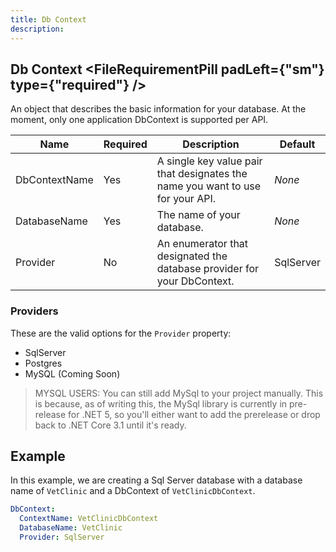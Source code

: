 ```yaml
---
title: Db Context
description: 
---
```


## Db Context <FileRequirementPill padLeft={"sm"} type={"required"} />

An object that describes the basic information for your database. At the moment, only one application DbContext is supported per API.

| Name          | Required | Description                                                  | Default   |
| ------------- | -------- | ------------------------------------------------------------ | --------- |
| DbContextName | Yes      | A single key value pair that designates the name you want to use for your API. | *None*    |
| DatabaseName  | Yes      | The name of your database.                                   | *None*    |
| Provider      | No       | An enumerator that designated the database provider for your DbContext. | SqlServer |

### Providers
These are the valid options for the `Provider` property:
- SqlServer
- Postgres
- MySQL (Coming Soon)

> MYSQL USERS: You can still add MySql to your project manually. This is because, as of writing this, the MySql library is 
currently in pre-release for .NET 5, so you'll either want to add the prerelease or drop back to .NET Core 3.1 until it's ready.

## Example
In this example, we are creating a Sql Server database with a database name of `VetClinic` and a DbContext of `VetClinicDbContext`.
```yaml
DbContext:
  ContextName: VetClinicDbContext
  DatabaseName: VetClinic
  Provider: SqlServer
```

